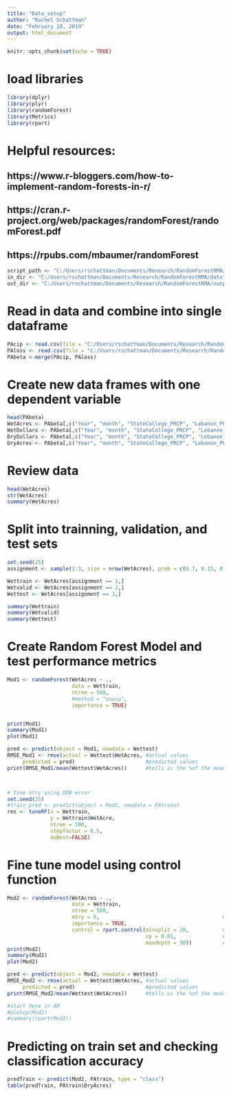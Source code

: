 ```yaml
---
title: "Data_setup"
author: "Rachel Schattman"
date: "February 19, 2019"
output: html_document
---
```


```r
knitr::opts_chunk$set(echo = TRUE)
```

# load libraries
```r
library(dplyr)
library(plyr)
library(randomForest)
library(Metrics)
library(rpart)
```

# Helpful resources:
## https://www.r-bloggers.com/how-to-implement-random-forests-in-r/
## https://cran.r-project.org/web/packages/randomForest/randomForest.pdf 
## https://rpubs.com/mbaumer/randomForest 


```r
script_path <- "C:/Users/rschattman/Documents/Research/RandomForestRMA/data"
in_dir <- "C:/Users/rschattman/Documents/Research/RandomForestRMA/data"
out_dir <- "C:/Users/rschattman/Documents/Research/RandomForestRMA/output/data"
```

# Read in data and combine into single dataframe
```r
PAcip <- read.csv(file = "C:/Users/rschattman/Documents/Research/RandomForestRMA/data/monthly_prcp_PA.csv", header = TRUE, sep = ",")
PAloss <- read.csv(file = "C:/Users/rschattman/Documents/Research/RandomForestRMA/data/PAannuallosses.csv", header = TRUE, sep = ",")
PAbeta <-merge(PAcip, PAloss)
```

# Create new data frames with one dependent variable
``` r
head(PAbeta)
WetAcres <- PAbeta[,c("Year", "month", "StateCollege_PRCP", "Lebanon_PRCP", "Selinsgrove_PRCP", "WetAcres")]
WetDollars <- PAbeta[,c("Year", "month", "StateCollege_PRCP", "Lebanon_PRCP", "Selinsgrove_PRCP", "WetDollars")]
DryDollars <- PAbeta[,c("Year", "month", "StateCollege_PRCP", "Lebanon_PRCP", "Selinsgrove_PRCP", "DryDollars")]
DryAcres <- PAbeta[,c("Year", "month", "StateCollege_PRCP", "Lebanon_PRCP", "Selinsgrove_PRCP", "DryAcres")]
```

# Review data
```r
head(WetAcres)
str(WetAcres)
summary(WetAcres)
```

# Split into trainning, validation, and test sets
```r
set.seed(25)
assignment <- sample(1:3, size = nrow(WetAcres), prob = c(0.7, 0.15, 0.15), replace = TRUE)

Wettrain <- WetAcres[assignment == 1,]
Wetvalid <- WetAcres[assignment == 2,]
Wettest <- WetAcres[assignment == 3,]

summary(Wettrain)
summary(Wetvalid)
summary(Wettest)
```

# Create Random Forest Model and test performance metrics
```r
Mod1 <- randomForest(WetAcres ~ ., 
                     data = Wettrain, 
                     ntree = 500, 
                     #method = "anova", 
                     importance = TRUE)


print(Mod1)
summary(Mod1)
plot(Mod1)

pred <- predict(object = Mod1, newdata = Wettest)
RMSE_Mod1 <- rmse(actual = Wettest$WetAcres, #actual values
     predicted = pred)                       #predicted values
print(RMSE_Mod1/mean(Wettest$WetAcres))      #tells us the %of the mean represented by RMSE. AKA "coefficient of variation"



# Tune mtry using OOB error
set.seed(25)
#train_pred <- predict(object = Mod1, newdata = PAtrain)
res <- tuneRF(x = Wettrain,
              y = Wettrain$WetAcre,
              ntree = 500,
              stepfactor = 0.5,
              doBest=FALSE)


```

# Fine tune model using control function
```r
Mod2 <- randomForest(WetAcres ~ ., 
                     data = Wettrain, 
                     ntree = 500, 
                     mtry = 6,                                        # based on tuneRF function results above
                     importance = TRUE,
                     control = rpart.control(minsplit = 20,           # default is 20
                                             cp = 0.01,               # default is 0.01
                                             maxdepth = 30))          # default is 30
print(Mod2)
summary(Mod2)
plot(Mod2)

pred <- predict(object = Mod2, newdata = Wettest)
RMSE_Mod2 <- rmse(actual = Wettest$WetAcres, #actual values
     predicted = pred)                       #predicted values
print(RMSE_Mod2/mean(Wettest$WetAcres))      #tells us the %of the mean represented by RMSE. AKA "coefficient of variation"

#start here in AM
#plotcp(Mod2)
#summary(rpart(Mod2))
```

# Predicting on train set and checking classification accuracy
```r
predTrain <- predict(Mod2, PAtrain, type = "class")
table(predTrain, PAtrain$DryAcres)  
```